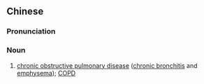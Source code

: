 ==Chinese==
{{zh-forms|note=Abbreviation of {{zh-l|[[慢性]][[阻塞]][[性]][[肺病]]}}.}}
{{wikipedia|lang=zh}}

===Pronunciation===
{{zh-pron
|m=mànzǔfèi
|c=maan6 zo2 fai3
|cat=n
}}

===Noun===
{{zh-noun}}

# {{lb|zh|pulmonology}} [[chronic obstructive pulmonary disease]] ([[chronic bronchitis]] and [[emphysema]]); [[COPD]]

{{zh-cat|Diseases}}